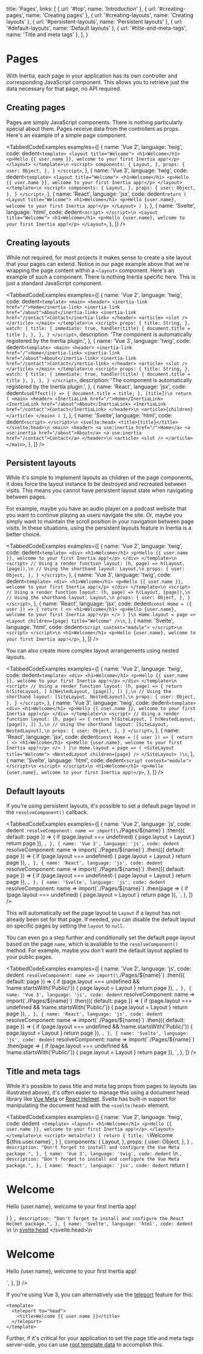 
  title: 'Pages',
  links: [
    { url: '#top', name: 'Introduction' },
    { url: '#creating-pages', name: 'Creating pages' },
    { url: '#creating-layouts', name: 'Creating layouts' },
    { url: '#persistent-layouts', name: 'Persistent layouts' },
    { url: '#default-layouts', name: 'Default layouts' },
    { url: '#title-and-meta-tags', name: 'Title and meta tags' },
  ],
}

# Pages

With Inertia, each page in your application has its own controller and corresponding JavaScript component. This allows you to retrieve just the data necessary for that page, no API required.

## Creating pages

Pages are simply JavaScript components. There is nothing particularly special about them. Pages receive data from the controllers as props. Here's an example of a simple page component.

<TabbedCodeExamples
  examples={[
    {
      name: 'Vue 2',
      language: 'twig',
      code: dedent`
        <template>
          <layout title="Welcome">
            <h1>Welcome</h1>
            <p>Hello {{ user.name }}, welcome to your first Inertia app!</p>
          </layout>
        </template>\n
        <script>
            components: {
              Layout,
            },
            props: {
              user: Object,
            },
          }
        </script>
      `,
    },
    {
      name: 'Vue 3',
      language: 'twig',
      code: dedent`
        <template>
          <layout title="Welcome">
            <h1>Welcome</h1>
            <p>Hello {{ user.name }}, welcome to your first Inertia app!</p>
          </layout>
        </template>\n
        <script>
            components: {
              Layout,
            },
            props: {
              user: Object,
            },
          }
        </script>
      `,
    },
    {
      name: 'React',
      language: 'jsx',
      code: dedent`
          return (
            <Layout title="Welcome">
              <h1>Welcome</h1>
              <p>Hello {user.name}, welcome to your first Inertia app!</p>
            </Layout>
          )
        }
      `,
    },
    {
      name: 'Svelte',
      language: 'html',
      code: dedent`
        <script>
        </script>\n
        <Layout title="Welcome">
          <h1>Welcome</h1>
          <p>Hello {user.name}, welcome to your first Inertia app!</p>
        </Layout>
      `,
    },
  ]}
/>

## Creating layouts

While not required, for most projects it makes sense to create a site layout that your pages can extend. Notice in our page example above that we're wrapping the page content within a `<layout>` component. Here's an example of such a component. There is nothing Inertia specific here. This is just a standard JavaScript component.

<TabbedCodeExamples
  examples={[
    {
      name: 'Vue 2',
      language: 'twig',
      code: dedent`
        <template>
          <main>
            <header>
              <inertia-link href="/">Home</inertia-link>
              <inertia-link href="/about">About</inertia-link>
              <inertia-link href="/contact">Contact</inertia-link>
            </header>
            <article>
              <slot />
            </article>
          </main>
        </template>\n
        <script>
            props: {
              title: String,
            },
            watch: {
              title: {
                immediate: true,
                handler(title) {
                  document.title = title
                },
              },
            },
          }
        </script>
      `,
      description: 'The <inertia-link> component is automatically registered by the Inertia plugin.',
    },
    {
      name: 'Vue 3',
      language: 'twig',
      code: dedent`
        <template>
          <main>
            <header>
              <inertia-link href="/">Home</inertia-link>
              <inertia-link href="/about">About</inertia-link>
              <inertia-link href="/contact">Contact</inertia-link>
            </header>
            <article>
              <slot />
            </article>
          </main>
        </template>\n
        <script>
            props: {
              title: String,
            },
            watch: {
              title: {
                immediate: true,
                handler(title) {
                  document.title = title
                },
              },
            },
          }
        </script>
      `,
      description: 'The <inertia-link> component is automatically registered by the Inertia plugin.',
    },
    {
      name: 'React',
      language: 'jsx',
      code: dedent`
          useEffect(() => {
            document.title = title;
          }, [title])\n
          return (
            <main>
              <header>
                <InertiaLink href="/">Home</InertiaLink>
                <InertiaLink href="/about">About</InertiaLink>
                <InertiaLink href="/contact">Contact</InertiaLink>
              </header>\n
              <article>{children}</article>
            </main>
          )
        }
      `,
    },
    {
      name: 'Svelte',
      language: 'html',
      code: dedent`
        <script>
        </script>\n
        <svelte:head>
            <title>{title}</title>
        </svelte:head>\n
        <main>
          <header>
            <a use:inertia href="/">Home</a>
            <a use:inertia href="/about">About</a>
            <a use:inertia href="/contact">Contact</a>
          </header>\n
          <article>
            <slot />
          </article>
        </main>
      `,
    },
  ]}
/>

## Persistent layouts

While it's simple to implement layouts as children of the page components, it does force the layout instance to be destroyed and recreated between visits. This means you cannot have persistent layout state when navigating between pages.

For example, maybe you have an audio player on a podcast website that you want to continue playing as users navigate the site. Or, maybe you simply want to maintain the scroll position in your navigation between page visits. In these situations, using the persistent layouts feature in Inertia is a better choice.

<TabbedCodeExamples
  examples={[
    {
      name: 'Vue 2',
      language: 'twig',
      code: dedent`
        <template>
          <div>
            <h1>Welcome</h1>
            <p>Hello {{ user.name }}, welcome to your first Inertia app!</p>
          </div>
        </template>\n
        <script>
            // Using a render function
            layout: (h, page) => h(Layout, [page]),\n
            // Using the shorthand
            layout: Layout,\n
            props: {
              user: Object,
            },
          }
        </script>
      `,
    },
    {
      name: 'Vue 3',
      language: 'twig',
      code: dedent`
        <template>
          <div>
            <h1>Welcome</h1>
            <p>Hello {{ user.name }}, welcome to your first Inertia app!</p>
          </div>
        </template>\n
        <script>
            // Using a render function
            layout: (h, page) => h(Layout, [page]),\n
            // Using the shorthand
            layout: Layout,\n
            props: {
              user: Object,
            },
          }
        </script>
      `,
    },
    {
      name: 'React',
      language: 'jsx',
      code: dedent`
        const Home = ({ user }) => {
          return (
            <>
              <h1>Welcome</h1>
              <p>Hello {user.name}, welcome to your first Inertia app!</p>
            </>
          )
        }\n
        Home.layout = page => <Layout children={page} title="Welcome" />\n
      `,
    },
    {
      name: 'Svelte',
      language: 'html',
      code: dedent`
        <script context="module">
        </script>\n
        <script>
        </script>\n
        <h1>Welcome</h1>
        <p>Hello {user.name}, welcome to your first Inertia app!</p>
      `,
    },
  ]}
/>

You can also create more complex layout arrangements using nested layouts.

<TabbedCodeExamples
  examples={[
    {
      name: 'Vue 2',
      language: 'twig',
      code: dedent`
        <template>
          <div>
            <h1>Welcome</h1>
            <p>Hello {{ user.name }}, welcome to your first Inertia app!</p>
          </div>
        </template>\n
        <script>
            // Using a render function
            layout: (h, page) => {
              return h(SiteLayout, [
                h(NestedLayout, [page]),
              ])
            },\n
            // Using the shorthand
            layout: [SiteLayout, NestedLayout],\n
            props: {
              user: Object,
            },
          }
        </script>
      `,
    },
    {
      name: 'Vue 3',
      language: 'twig',
      code: dedent`
        <template>
          <div>
            <h1>Welcome</h1>
            <p>Hello {{ user.name }}, welcome to your first Inertia app!</p>
          </div>
        </template>\n
        <script>
            // Using a render function
            layout: (h, page) => {
              return h(SiteLayout, [
                h(NestedLayout, [page]),
              ])
            },\n
            // Using the shorthand
            layout: [SiteLayout, NestedLayout],\n
            props: {
              user: Object,
            },
          }
        </script>
      `,
    },
    {
      name: 'React',
      language: 'jsx',
      code: dedent`
        const Home = ({ user }) => {
          return (
            <>
              <h1>Welcome</h1>
              <p>Hello {user.name}, welcome to your first Inertia app!</p>
            </>
          )
        }\n
        Home.layout = page => (
          <SiteLayout title="Welcome">
            <NestedLayout children={page} />
          </SiteLayout>
        )\n
      `,
    },
    {
      name: 'Svelte',
      language: 'html',
      code: dedent`
        <script context="module">
        </script>\n
        <script>
        </script>\n
        <h1>Welcome</h1>
        <p>Hello {user.name}, welcome to your first Inertia app!</p>
      `,
    },
  ]}
/>

## Default layouts

If you're using persistent layouts, it's possible to set a default page layout in the `resolveComponent()` callback.

<TabbedCodeExamples
  examples={[
    {
      name: 'Vue 2',
      language: 'js',
      code: dedent`
        resolveComponent: name => import(\`./Pages/\${name}\`)
          .then(({ default: page }) => {
            if (page.layout === undefined) {
              page.layout = Layout
            }
            return page
          }),
      `,
    },
    {
      name: 'Vue 3',
      language: 'js',
      code: dedent`
        resolveComponent: name => import(\`./Pages/\${name}\`)
          .then(({ default: page }) => {
            if (page.layout === undefined) {
              page.layout = Layout
            }
            return page
          }),
      `,
    },
    {
      name: 'React',
      language: 'js',
      code: dedent`
        resolveComponent: name => import(\`./Pages/\${name}\`)
          .then(({ default: page }) => {
            if (page.layout === undefined) {
              page.layout = Layout
            }
            return page
          }),
      `,
    },
    {
      name: 'Svelte',
      language: 'js',
      code: dedent`
        resolveComponent: name => import(\`./Pages/\${name}\`)
          .then(page => {
            if (page.layout === undefined) {
              page.layout = Layout
            }
            return page
          }),
      `,
    },
  ]}
/>

This will automatically set the page layout to `Layout` if a layout has not already been set for that page. If needed, you can disable the default layout on specific pages by setting the `layout` to `null`.

You can even go a step further and conditionally set the default page layout based on the page `name`, which is available to the `resolveComponent()` method. For example, maybe you don't want the default layout applied to your public pages.

<TabbedCodeExamples
  examples={[
    {
      name: 'Vue 2',
      language: 'js',
      code: dedent`
        resolveComponent: name => import(\`./Pages/\${name}\`)
          .then(({ default: page }) => {
            if (page.layout === undefined && !name.startsWith('Public/')) {
              page.layout = Layout
            }
            return page
          }),
      `,
    },
    {
      name: 'Vue 3',
      language: 'js',
      code: dedent`
        resolveComponent: name => import(\`./Pages/\${name}\`)
          .then(({ default: page }) => {
            if (page.layout === undefined && !name.startsWith('Public/')) {
              page.layout = Layout
            }
            return page
          }),
      `,
    },
    {
      name: 'React',
      language: 'js',
      code: dedent`
        resolveComponent: name => import(\`./Pages/\${name}\`)
          .then(({ default: page }) => {
            if (page.layout === undefined && !name.startsWith('Public/')) {
              page.layout = Layout
            }
            return page
          }),
      `,
    },
    {
      name: 'Svelte',
      language: 'js',
      code: dedent`
        resolveComponent: name => import(\`./Pages/\${name}\`)
          .then(page => {
            if (page.layout === undefined && !name.startsWith('Public/')) {
              page.layout = Layout
            }
            return page
          }),
      `,
    },
  ]}
/>

## Title and meta tags

While it's possible to pass title and meta tag props from pages to layouts (as illustrated above), it's often easier to manage this using a document head library like [Vue Meta](https://github.com/nuxt/vue-meta) or [React Helmet](https://github.com/nfl/react-helmet). Svelte has built-in support for manipulating the document head with the `<svelte:head>` element.

<TabbedCodeExamples
  examples={[
    {
      name: 'Vue 2',
      language: 'twig',
      code: dedent`
        <template>
          <layout>
            <h1>Welcome</h1>
            <p>Hello {{ user.name }}, welcome to your first Inertia app!</p>
          </layout>
        </template>\n
        <script>
            metaInfo() {
              return {
                title: \`Welcome \${this.user.name}\`,
              }
            },
            components: {
              Layout,
            },
            props: {
              user: Object,
            },
          }
        </script>
      `,
      description: "Don't forget to install and configure the Vue Meta package.",
    },
    {
      name: 'Vue 3',
      language: 'twig',
      code: dedent`
        <template>
          <layout>
            <h1>Welcome</h1>
            <p>Hello {{ user.name }}, welcome to your first Inertia app!</p>
          </layout>
        </template>\n
        <script>
            metaInfo() {
              return {
                title: \`Welcome \${this.user.name}\`,
              }
            },
            components: {
              Layout,
            },
            props: {
              user: Object,
            },
          }
        </script>
      `,
      description: "Don't forget to install and configure the Vue Meta package.",
    },
    {
      name: 'React',
      language: 'jsx',
      code: dedent`
          return (
            <Layout>
              <Helmet>
                <title>Welcome {user.name}</title>
              </Helmet>
              <h1>Welcome</h1>
              <p>Hello {user.name}, welcome to your first Inertia app!</p>
            </Layout>
          )
        }
      `,
      description: "Don't forget to install and configure the React Helmet package.",
    },
    {
      name: 'Svelte',
      language: 'html',
      code: dedent`
        <script context="module">
        </script>\n
        <script>
        </script>\n
        <svelte:head>
            <title>Welcome {user.name}</title>
        </svelte:head>\n
        <h1>Welcome</h1>
        <p>Hello {user.name}, welcome to your first Inertia app!</p>
      `,
    },
  ]}
/>

If you're using Vue 3, you can alternatively use the [teleport](https://v3.vuejs.org/guide/teleport.html) feature for this:

```twig
<template>
  <teleport to="head">
    <title>Welcome {{ user.name }}</title>
  </teleport>
</template>
```

Further, if it's critical for your application to set the page title and meta tags server-side, you can use [root template data](/responses#root-template-data) to accomplish this.
